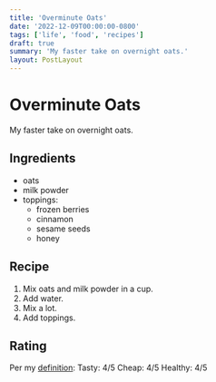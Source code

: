 ```yaml
---
title: 'Overminute Oats'
date: '2022-12-09T00:00:00-0800'
tags: ['life', 'food', 'recipes']
draft: true
summary: 'My faster take on overnight oats.'
layout: PostLayout
---
```


# Overminute Oats

My faster take on overnight oats.

## Ingredients

- oats
- milk powder
- toppings:
  - frozen berries
  - cinnamon
  - sesame seeds
  - honey

## Recipe

1. Mix oats and milk powder in a cup.
2. Add water.
3. Mix a lot.
4. Add toppings.

## Rating

Per my [definition](/blog/life/good-food):
Tasty: 4/5
Cheap: 4/5
Healthy: 4/5
